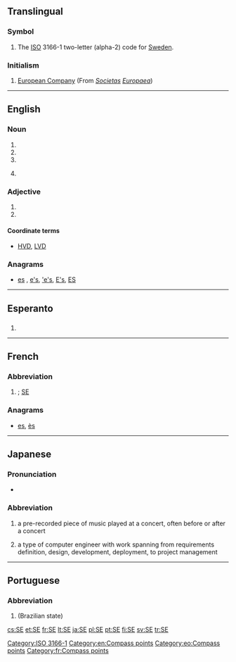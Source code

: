 {{also|Appendix:Variations of "se"}}
==Translingual==

===Symbol===
{{head|mul|symbol}}

# The [[ISO]] 3166-1 two-letter (alpha-2) code for [[Sweden]].

===Initialism===
{{rfc-header|Initialism}}
{{head|mul|initialism}}

# [[European Company]] (From {{etyl|la|mul}} ''[[societas|Societas]] [[europaea|Europaea]]'')

[[Category:ISO 3166-1]]

----

==English==

===Noun===
{{en-noun}}

# {{abbreviation of|southeast|lang=en}}
# {{initialism of|second edition|lang=en}}
# {{initialism of|special edition|lang=en}}
# {{context|physics|lang=en}} {{initialism of|secondary electron|lang=en}}

===Adjective===
{{en-adj|?}}

# {{initialism of|single ended|lang=en}}
# {{abbreviation of|southeast|lang=en}}

====Coordinate terms====
* {{sense|single ended}} [[HVD]], [[LVD]]

===Anagrams===
* [[es#English|es]] , [[e's#English|e's]], [['e's#English|'e's]], [[E's#English|E's]], [[ES#English|ES]]

[[Category:en:Compass points]]

----

==Esperanto==

==={{abbreviation-old|eo}}===
{{head|eo|abbreviation}}

# {{abbreviation of|sudeosto||southeast|lang=eo}}

[[Category:eo:Compass points]]

----

==French==

===Abbreviation===
{{rfc-header|Abbreviation}}
{{head|fr|abbreviation}}

# {{abbreviation of|sud-est|lang=fr|nodot=1}}; [[#English|SE]]

===Anagrams===
* [[es#French|es]], [[ès#French|ès]]

[[Category:fr:Compass points]]

----

==Japanese==

===Pronunciation===
* {{IPA|/esuiː/|lang=ja}}

===Abbreviation===
{{rfc-header|Abbreviation}}
{{head|ja|abbreviation}}

# {{abbreviation of|サウンドエフェクト|lang=ja}} a pre-recorded piece of music played at a concert, often before or after a concert
# {{abbreviation of|システムエンジニア|lang=ja}} a type of computer engineer with work spanning from requirements definition, design, development, deployment, to project management

----

==Portuguese==

===Abbreviation===
{{rfc-header|Abbreviation}}
{{head|pt|abbreviation}}

# {{abbreviation of|Sergipe|lang=pt}} (Brazilian state)

[[cs:SE]]
[[et:SE]]
[[fr:SE]]
[[lt:SE]]
[[ja:SE]]
[[pl:SE]]
[[pt:SE]]
[[fi:SE]]
[[sv:SE]]
[[tr:SE]]